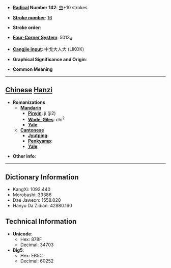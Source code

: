 * '''[[Wiktionary:Chinese radical index| Radical]] Number 142''': [[Wiktionary:Chinese radical index 虫|虫]]+10 strokes

* '''[[Wiktionary:Chinese total strokes index|Stroke number]]''': [[Wiktionary:Chinese total strokes index 16|16]]

* '''Stroke order''': 

* '''[[Wiktionary:Chinese four corner index|Four-Corner System]]''': 5013<sub>4</sub>

* '''[[Wiktionary:Chinese Cangjie index|Cangjie input]]''': 中戈大人大 (LIKOK)

* '''Graphical Significance and Origin''': 

* '''Common Meaning'''

----

== [[Chinese]] [[Hanzi]] ==

* '''Romanizations'''
** '''[[Mandarin]]'''
*** '''[[Pinyin]]''': jí (ji2)
*** '''[[Wade-Giles]]''': chi<sup>2</sup>
*** '''[[Yale]]''': 
** '''[[Cantonese]]'''
*** '''[[Jyutping]]''':
*** '''[[Penkyamp]]''': 
*** '''[[Yale]]''': 

* '''Other info''': 

----

== Dictionary Information ==

* KangXi: 1092.440
* Morobashi: 33386
* Dae Jaweon: 1558.020
* Hanyu Da Zidian: 42880.160

== Technical Information ==

* '''Unicode''':
** Hex: 878F
** Decimal: 34703
* '''Big5''':
** Hex: EB5C
** Decimal: 60252